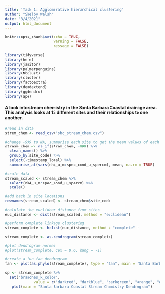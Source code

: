 ```yaml
---
title: 'Task 1: Agglomerative hierarchical clustering'
author: "Shelby Walsh"
date: "3/4/2021"
output: html_document
---
```


```r
knitr::opts_chunk$set(echo = TRUE,
                      warning = FALSE,
                      message = FALSE)
```

```r
library(tidyverse)
library(here)
library(janitor)
library(palmerpenguins)
library(NbClust)
library(cluster)
library(factoextra)
library(dendextend)
library(ggdendro)
library(ape)

```


#### A look into stream chemistry in the Santa Barbara Coastal drainage area. This analysis looks at 13 different sites and their relationships to one another.
```r
#read in data
strem_chem <- read_csv("sbc_stream_chem.csv") 

#change -999 to NA, summarise each site to get the mean values of each site
stream_chem <- na_if(strem_chem, -999) %>% 
  clean_names() %>% 
  group_by(site_code) %>% 
  select(-timestamp_local) %>% 
  summarise_at(vars(nh4_u_m:spec_cond_u_spercm), mean, na.rm = TRUE)

```


```r
#scale data
stream_scaled <- stream_chem %>% 
  select(nh4_u_m:spec_cond_u_spercm) %>% 
  scale()

#add back in site locations
rownames(stream_scaled) <- stream_chem$site_code

#calulate the euclidean distance from sites
euc_distance <- dist(stream_scaled, method = "euclidean")
```

```r
#perform complete linkage clustering
stream_complete <- hclust(euc_distance, method = "complete" )

stream_complete <- as.dendrogram(stream_complete)

#plot dendrogram normal
#plot(stream_complete, cex = 0.6, hang = -1)

#create a fun fan dendrogram
fan <- plot(as.phylo(stream_complete), type = "fan", main = "Santa Barbara Coastal Stream Chemistry Dendrogram") 

sp <- stream_complete %>% 
  set("branches_k_color", 
             value = c("darkred", "darkblue", "darkgreen", "orange", "gold", "palegreen3"), k = 7) %>% 
   plot(main = "Santa Barbara Coastal Stream Chemistry Dendrogram")
```


